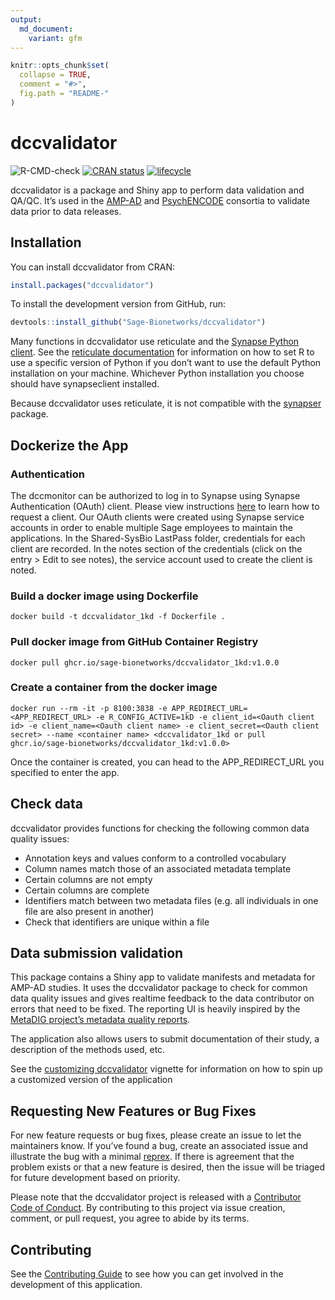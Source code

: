 ```yaml
---
output:
  md_document:
    variant: gfm
---
```


<!-- README.md is generated from README.Rmd. Please edit that file -->

```r
knitr::opts_chunk$set(
  collapse = TRUE,
  comment = "#>",
  fig.path = "README-"
)
```

# dccvalidator

![R-CMD-check](https://github.com/Sage-Bionetworks/dccvalidator/workflows/R-CMD-check/badge.svg?branch=master)
[![CRAN status](https://www.r-pkg.org/badges/version/dccvalidator)](https://CRAN.R-project.org/package=dccvalidator)
[![lifecycle](https://img.shields.io/badge/lifecycle-maturing-blue.svg)](https://www.tidyverse.org/lifecycle/#maturing)

dccvalidator is a package and Shiny app to perform data validation and QA/QC.
It's used in the [AMP-AD](https://ampadportal.org/) and
[PsychENCODE](http://www.psychencode.org) consortia to validate data prior to
data releases.

## Installation

You can install dccvalidator from CRAN:

```r
install.packages("dccvalidator")
```

To install the development version from GitHub, run:

```r
devtools::install_github("Sage-Bionetworks/dccvalidator")
```

Many functions in dccvalidator use reticulate and the 
[Synapse Python client](https://pypi.org/project/synapseclient/). See the
[reticulate documentation](https://rstudio.github.io/reticulate/#python-version)
for information on how to set R to use a specific version of Python if you don't
want to use the default Python installation on your machine. Whichever Python
installation you choose should have synapseclient installed.

Because dccvalidator uses reticulate, it is not compatible with the
[synapser](https://r-docs.synapse.org/) package.

## Dockerize the App
### Authentication
The dccmonitor can be authorized to log in to Synapse using Synapse Authentication (OAuth) client. Please view instructions [here](https://help.synapse.org/docs/Using-Synapse-as-an-OAuth-Server.2048327904.html#UsingSynapseasanOAuthServer-RegisteringandLinkinganOAuth2.0Client) to learn how to request a client. Our OAuth clients were created using Synapse service accounts in order to enable multiple Sage employees to maintain the applications. In the Shared-SysBio LastPass folder, credentials for each client are recorded. In the notes section of the credentials (click on the entry > Edit to see notes), the service account used to create the client is noted.

### Build a docker image using Dockerfile
```
docker build -t dccvalidator_1kd -f Dockerfile .  
```
### Pull docker image from GitHub Container Registry
```
docker pull ghcr.io/sage-bionetworks/dccvalidator_1kd:v1.0.0
```

### Create a container from the docker image
```
docker run --rm -it -p 8100:3838 -e APP_REDIRECT_URL=<APP_REDIRECT_URL> -e R_CONFIG_ACTIVE=1kD -e client_id=<Oauth client id> -e client_name=<Oauth client name> -e client_secret=<Oauth client secret> --name <container name> <dccvalidator_1kd or pull ghcr.io/sage-bionetworks/dccvalidator_1kd:v1.0.0>
```
Once the container is created, you can head to the APP_REDIRECT_URL you specified to enter the app. 

## Check data

dccvalidator provides functions for checking the following common data quality
issues:

- Annotation keys and values conform to a controlled vocabulary
- Column names match those of an associated metadata template
- Certain columns are not empty
- Certain columns are complete
- Identifiers match between two metadata files (e.g. all individuals in one file
  are also present in another)
- Check that identifiers are unique within a file

## Data submission validation

This package contains a Shiny app to validate manifests and metadata for AMP-AD
studies. It uses the dccvalidator package to check for common data quality
issues and gives realtime feedback to the data contributor on errors that need
to be fixed. The reporting UI is heavily inspired by the 
[MetaDIG project's metadata quality reports](https://knb.ecoinformatics.org/quality/s=knb.suite.1/doi%3A10.5063%2FF12V2D1V).

The application also allows users to submit documentation of their study, a
description of the methods used, etc.

See the [customizing dccvalidator](https://sage-bionetworks.github.io/dccvalidator/articles/customizing-dccvalidator.html)
vignette for information on how to spin up a customized version of the
application

## Requesting New Features or Bug Fixes

For new feature requests or bug fixes, please create an issue to let the maintainers know. If you’ve found a bug, create an associated issue and illustrate the bug with a minimal 
[reprex](https://www.tidyverse.org/help/#reprex). If there is agreement that the problem exists or that a new feature is desired, then the issue will be triaged for future development based on priority.

Please note that the dccvalidator project is released with a [Contributor Code of Conduct](https://sage-bionetworks.github.io/dccvalidator/CODE_OF_CONDUCT).
By contributing to this project via issue creation, comment, or pull request, you agree to abide by its terms.

## Contributing

See the [Contributing Guide](https://github.com/Sage-Bionetworks/dccvalidator/blob/master/.github/CONTRIBUTING.md) to see how you can get involved in the development of this application.
